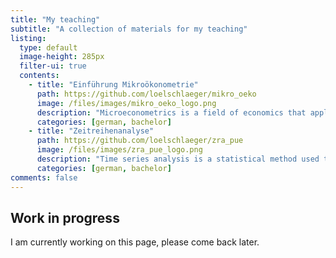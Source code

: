 ```yaml
---
title: "My teaching"
subtitle: "A collection of materials for my teaching"
listing:
  type: default
  image-height: 285px
  filter-ui: true
  contents:
    - title: "Einführung Mikroökonometrie"
      path: https://github.com/loelschlaeger/mikro_oeko
      image: /files/images/mikro_oeko_logo.png
      description: "Microeconometrics is a field of economics that applies statistical methods and mathematical models to analyze individual-level data to study economic behavior and decision-making."
      categories: [german, bachelor]
    - title: "Zeitreihenanalyse"
      path: https://github.com/loelschlaeger/zra_pue
      image: /files/images/zra_pue_logo.png
      description: "Time series analysis is a statistical method used to analyze time-ordered data points to identify patterns, trends, and relationships over time, often for forecasting future values."
      categories: [german, bachelor]
comments: false
---
```


::: {.callout-caution}
## Work in progress

I am currently working on this page, please come back later.
:::